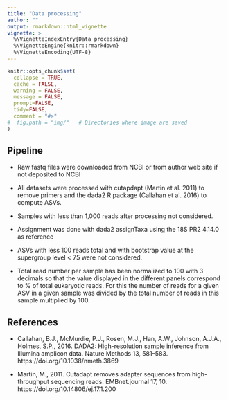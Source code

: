 ```yaml
---
title: "Data processing"
author: ""
output: rmarkdown::html_vignette
vignette: >
  %\VignetteIndexEntry{Data processing}
  %\VignetteEngine{knitr::rmarkdown}
  %\VignetteEncoding{UTF-8}
---
```


```r
knitr::opts_chunk$set(
  collapse = TRUE,
  cache = FALSE,
  warning = FALSE,
  message = FALSE,
  prompt=FALSE,
  tidy=FALSE,
  comment = "#>" 
#  fig.path = "img/"   # Directories where image are saved
)


```

## Pipeline

* Raw fastq files were downloaded from NCBI or from author web site if not deposited to NCBI

* All datasets were processed with cutapdapt (Martin et al. 2011) to remove primers and the dada2 R package (Callahan et al. 2016) to compute ASVs.

* Samples with less than 1,000 reads after processing not considered.

* Assignment was done with dada2 assignTaxa using the 18S PR2 4.14.0 as reference

* ASVs with less 100 reads total and with bootstrap value at the supergroup level < 75 were not considered.

* Total read number per sample has been normalized to 100 with 3 decimals so that the value displayed in the different panels correspond to % of total eukaryotic reads. For this the number of reads for a given ASV in a given sample was divided by the total number of reads in this sample multiplied by 100.

## References

* Callahan, B.J., McMurdie, P.J., Rosen, M.J., Han, A.W., Johnson, A.J.A., Holmes, S.P., 2016. DADA2: High-resolution sample inference from Illumina amplicon data. Nature Methods 13, 581–583. https://doi.org/10.1038/nmeth.3869

* Martin, M., 2011. Cutadapt removes adapter sequences from high-throughput sequencing reads. EMBnet.journal 17, 10. https://doi.org/10.14806/ej.17.1.200


